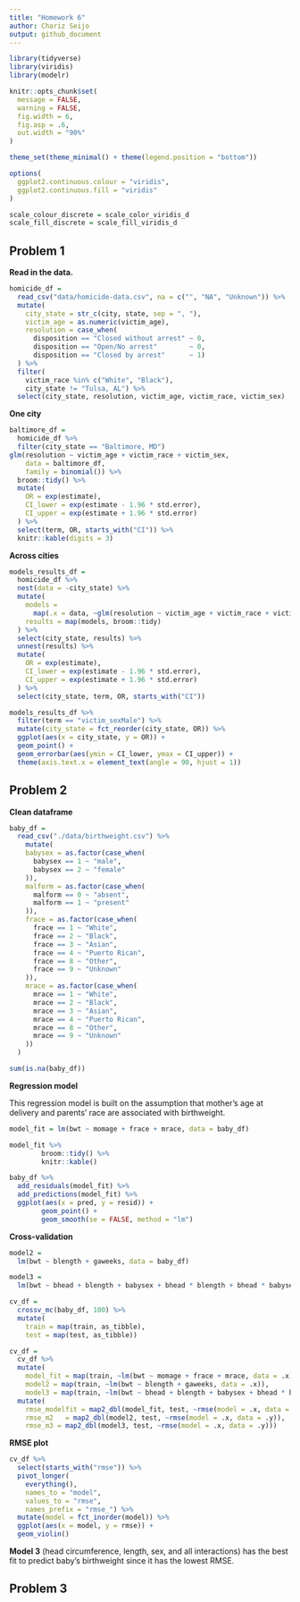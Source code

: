 ```yaml
---
title: "Homework 6"
author: Chariz Seijo
output: github_document
---
```


```r
library(tidyverse)
library(viridis)
library(modelr)

knitr::opts_chunk$set(
  message = FALSE,
  warning = FALSE,
  fig.width = 6,
  fig.asp = .6,
  out.width = "90%"
)

theme_set(theme_minimal() + theme(legend.position = "bottom"))

options(
  ggplot2.continuous.colour = "viridis",
  ggplot2.continuous.fill = "viridis"
)

scale_colour_discrete = scale_color_viridis_d
scale_fill_discrete = scale_fill_viridis_d
```


## Problem 1

**Read in the data.**

```r
homicide_df = 
  read_csv("data/homicide-data.csv", na = c("", "NA", "Unknown")) %>% 
  mutate(
    city_state = str_c(city, state, sep = ", "),
    victim_age = as.numeric(victim_age),
    resolution = case_when(
      disposition == "Closed without arrest" ~ 0,
      disposition == "Open/No arrest"        ~ 0,
      disposition == "Closed by arrest"      ~ 1)
  ) %>% 
  filter(
    victim_race %in% c("White", "Black"),
    city_state != "Tulsa, AL") %>% 
  select(city_state, resolution, victim_age, victim_race, victim_sex)
```

**One city**

```r
baltimore_df =
  homicide_df %>% 
  filter(city_state == "Baltimore, MD")
glm(resolution ~ victim_age + victim_race + victim_sex, 
    data = baltimore_df,
    family = binomial()) %>% 
  broom::tidy() %>% 
  mutate(
    OR = exp(estimate),
    CI_lower = exp(estimate - 1.96 * std.error),
    CI_upper = exp(estimate + 1.96 * std.error)
  ) %>% 
  select(term, OR, starts_with("CI")) %>% 
  knitr::kable(digits = 3)
```

**Across cities**

```r
models_results_df = 
  homicide_df %>% 
  nest(data = -city_state) %>% 
  mutate(
    models = 
      map(.x = data, ~glm(resolution ~ victim_age + victim_race + victim_sex, data = .x, family = binomial())),
    results = map(models, broom::tidy)
  ) %>% 
  select(city_state, results) %>% 
  unnest(results) %>% 
  mutate(
    OR = exp(estimate),
    CI_lower = exp(estimate - 1.96 * std.error),
    CI_upper = exp(estimate + 1.96 * std.error)
  ) %>% 
  select(city_state, term, OR, starts_with("CI"))
```

```r
models_results_df %>% 
  filter(term == "victim_sexMale") %>% 
  mutate(city_state = fct_reorder(city_state, OR)) %>% 
  ggplot(aes(x = city_state, y = OR)) + 
  geom_point() + 
  geom_errorbar(aes(ymin = CI_lower, ymax = CI_upper)) + 
  theme(axis.text.x = element_text(angle = 90, hjust = 1))
```


## Problem 2

**Clean dataframe**

```r
baby_df =
  read_csv("./data/birthweight.csv") %>% 
    mutate(
    babysex = as.factor(case_when(
      babysex == 1 ~ "male",
      babysex == 2 ~ "female"
    )),
    malform = as.factor(case_when(
      malform == 0 ~ "absent",
      malform == 1 ~ "present"
    )),
    frace = as.factor(case_when(
      frace == 1 ~ "White",
      frace == 2 ~ "Black",
      frace == 3 ~ "Asian",
      frace == 4 ~ "Puerto Rican",
      frace == 8 ~ "Other",
      frace == 9 ~ "Unknown"
    )),
    mrace = as.factor(case_when(
      mrace == 1 ~ "White",
      mrace == 2 ~ "Black",
      mrace == 3 ~ "Asian",
      mrace == 4 ~ "Puerto Rican",
      mrace == 8 ~ "Other",
      mrace == 9 ~ "Unknown"
    ))
  ) 

sum(is.na(baby_df))
```

**Regression model**

This regression model is built on the assumption that mother's age at delivery and parents' race are associated with birthweight.

```r
model_fit = lm(bwt ~ momage + frace + mrace, data = baby_df)

model_fit %>% 
        broom::tidy() %>% 
        knitr::kable()

baby_df %>% 
  add_residuals(model_fit) %>% 
  add_predictions(model_fit) %>% 
  ggplot(aes(x = pred, y = resid)) + 
        geom_point() + 
        geom_smooth(se = FALSE, method = "lm")
```

**Cross-validation**

```r
model2 = 
  lm(bwt ~ blength + gaweeks, data = baby_df)

model3 = 
  lm(bwt ~ bhead + blength + babysex + bhead * blength + bhead * babysex + blength * babysex + bhead * blength * babysex, data = baby_df)

cv_df =
  crossv_mc(baby_df, 100) %>% 
  mutate(
    train = map(train, as_tibble),
    test = map(test, as_tibble))

cv_df = 
  cv_df %>% 
  mutate(
    model_fit = map(train, ~lm(bwt ~ momage + frace + mrace, data = .x)),
    model2 = map(train, ~lm(bwt ~ blength + gaweeks, data = .x)),
    model3 = map(train, ~lm(bwt ~ bhead + blength + babysex + bhead * blength + bhead * babysex + blength * babysex + bhead * blength * babysex, data = .x))) %>% 
  mutate(
    rmse_modelfit = map2_dbl(model_fit, test, ~rmse(model = .x, data = .y)),
    rmse_m2   = map2_dbl(model2, test, ~rmse(model = .x, data = .y)),
    rmse_m3 = map2_dbl(model3, test, ~rmse(model = .x, data = .y)))
```

**RMSE plot**

```r
cv_df %>% 
  select(starts_with("rmse")) %>% 
  pivot_longer(
    everything(),
    names_to = "model", 
    values_to = "rmse",
    names_prefix = "rmse_") %>% 
  mutate(model = fct_inorder(model)) %>% 
  ggplot(aes(x = model, y = rmse)) + 
  geom_violin()
```

**Model 3** (head circumference, length, sex, and all interactions) has the best fit to predict baby's birthweight since it has the lowest RMSE.

## Problem 3

```r

```

